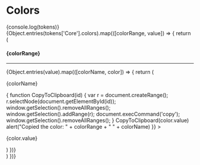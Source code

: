
# Colors

<div  style={{minWidth: '50vw'}}>
{console.log(tokens)}
{Object.entries(tokens['Core'].colors).map(([colorRange, value]) => {
  return (
    <div key={`${colorRange}`}>
      <h4 style={{margin: '20px 0px 0px 0px', color: 'black'}}>{colorRange}</h4>
      <hr style={{margin: '0px', backgroundColor: 'black', height: '2px' }}/>
      <div style={{display: 'flex', flexWrap: 'wrap'}}>
        {Object.entries(value).map(([colorName, color]) => {
          return (
            <div key={`${colorName}`} style={{display: 'flex', flexDirection: 'column', marginRight: '10px'}}>
              <p style={{margin: '0px'}}>{colorName}</p>
              <div
                style={{backgroundColor: color.value, height: '75px', width: '75px', display: 'flex', alignItems: 'end', justifyContent: 'center'}}
                onClick={()=> {
                  function CopyToClipboard(id)
                    {
                    var r = document.createRange();
                    r.selectNode(document.getElementById(id));
                    window.getSelection().removeAllRanges();
                    window.getSelection().addRange(r);
                    document.execCommand('copy');
                    window.getSelection().removeAllRanges();
                    }
                  CopyToClipboard(color.value)
                  alert("Copied the color: " + colorRange + " " + colorName)
                }}
              >
                <p style={{color: color.value, filter: 'invert(0.8)', fontSize: '12px'}} id={color.value}>{color.value}</p>
              </div>
            </div>
          )
        })}
      </div>
    </div>
  )
})}
</div>
